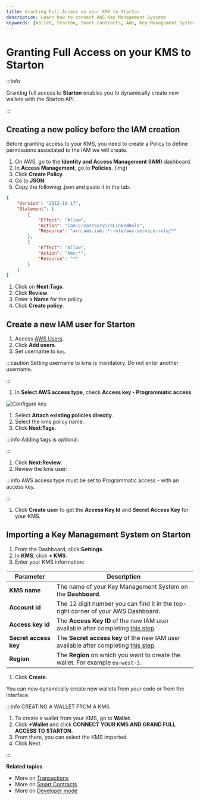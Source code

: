 ```yaml
---
title: Granting Full Access on your KMS to Starton
description: Learn how to connect AWS Key Management Systems
keywords: [Wallet, Starton, Smart contracts, AWS, Key Management System, Transaction]
---
```



# Granting Full Access on your KMS to Starton

:::info

Granting full access to **Starton** enables you to dynamically create new wallets with the Starton API.

:::

## Creating a new policy before the IAM creation

Before granting access to your KMS, you need to create a Policy to define permissions associated to the IAM we will create.

1. On AWS, go to the **Identity and Access Management (IAM)** dashboard.
1. In **Access Management**, go to **Policies**. (img)
1. Click **Create Policy**.
1. Go to **JSON**.
1. Copy the following .json and paste it in the tab.

```json
{
	"Version": "2012-10-17",
	"Statement": [
		{
			"Effect": "Allow",
			"Action": "iam:CreateServiceLinkedRole",
			"Resource": "arn:aws:iam::*:role/aws-service-role/*"
		},
		{
			"Effect": "Allow",
			"Action": "kms:*",
			"Resource": "*"
		}
	]
}
```

1. Click on **Next:Tags**.
1. Click **Review**.
1. Enter a **Name** for the policy.
1. Click **Create policy**.

## Create a new IAM user for Starton

1. Access [AWS Users](https://console.aws.amazon.com/iamv2/home?#/users).
1. Click **Add users**.
1. Set username to `kms`.

:::caution
 Setting username to kms is mandatory. Do not enter another username.

:::

1. In **Select AWS access type**, check **Access key - Programmatic access**.

<Image img={AddUser} alt="Configure key" />

1. Select **Attach existing policies directly**.
1. Select the kms policy name.
1. Click **Next:Tags**.

:::info
 Adding tags is optional.

:::

1. Click **Next:Review**.
1. Review the kms user:

:::info
AWS access type must be set to Programmatic access - with an access key.

:::

1. Click **Create user** to get the **Access Key Id** and **Secret Access Key** for your KMS.

## Importing a Key Management System on Starton

1. From the Dashboard, click **Settings**.
1. In **KMS**, click **+ KMS**.
1. Enter your KMS information:

| Parameter             | Description                                                                                                               |
| --------------------- | ------------------------------------------------------------------------------------------------------------------------- |
| **KMS name**          | The name of your Key Management System on the **Dashboard**.                                                              |
| **Account id**        | The 12 digit number you can find it in the top-right corner of your AWS Dashboard.                                        |
| **Access key id**     | The **Access Key ID** of the new IAM user available after completing [this step](#create-a-new-iam-user-for-starton).     |
| **Secret access key** | The **Secret access key** of the new IAM user available after completing [this step](#create-a-new-iam-user-for-starton). |
| **Region**            | The **Region** on which you want to create the wallet. For example `eu-west-3`.                                           |

1. Click **Create**.

You can now dynamically create new wallets from your code or from the interface.

:::info CREATING A WALLET FROM A KMS

1. To create a wallet from your KMS, go to **Wallet**.
1. Click **+Wallet** and click **CONNECT YOUR KMS AND GRAND FULL ACCESS TO STARTON**.
1. From there, you can select the KMS imported.
1. Click Next.

:::

**Related topics**

-   More on [Transactions](/transactions/creating-a-transaction.mdx)
-   More on [Smart Contracts](/smart-contract/understanding-smart-contracts.mdx)
-   More on [Developer mode](/developer/discovering-coding-interface.mdx)
